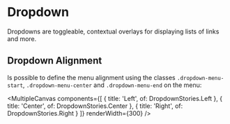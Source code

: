 
<Meta of={DropdownStories} />

# Dropdown

Dropdowns are toggleable, contextual overlays for displaying lists of links and more.

<Canvas of={DropdownStories.Default} />

## Dropdown Alignment

Is possible to define the menu alignment using the classes `.dropdown-menu-start`, `.dropdown-menu-center` and `.dropdown-menu-end` on the menu:

<MultipleCanvas
  components={[
    { title: 'Left', of: DropdownStories.Left },
    { title: 'Center', of: DropdownStories.Center },
    { title: 'Right', of: DropdownStories.Right }
  ]}
  renderWidth={300}
/>
